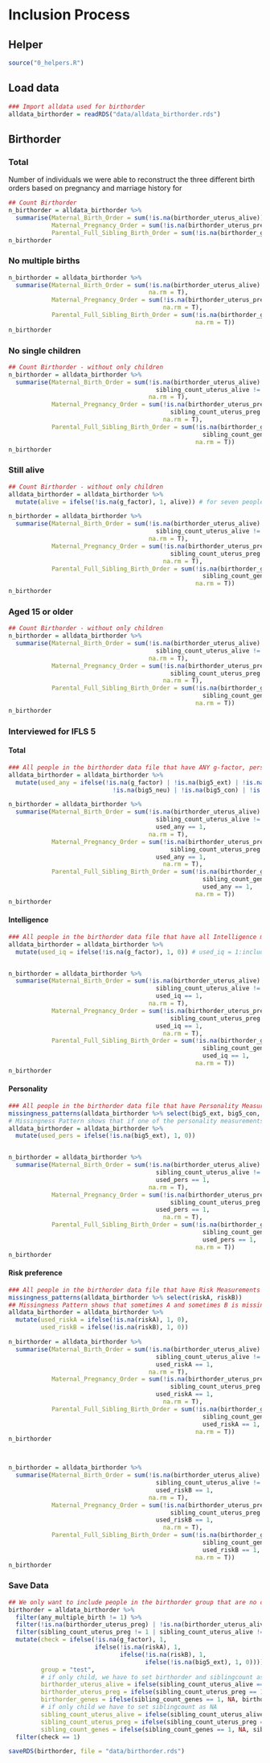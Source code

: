 # Inclusion Process {.tabset}

## Helper
```r
source("0_helpers.R")
```

## Load data
```r
### Import alldata used for birthorder
alldata_birthorder = readRDS("data/alldata_birthorder.rds")
```

## Birthorder {.active}

### Total
Number of individuals we were able to reconstruct the three different birth orders based on pregnancy and marriage history for 
```r
## Count Birthorder
n_birthorder = alldata_birthorder %>%
  summarise(Maternal_Birth_Order = sum(!is.na(birthorder_uterus_alive)),
            Maternal_Pregnancy_Order = sum(!is.na(birthorder_uterus_preg)),
            Parental_Full_Sibling_Birth_Order = sum(!is.na(birthorder_genes)))
n_birthorder
```


### No multiple births
``` r
n_birthorder = alldata_birthorder %>%
  summarise(Maternal_Birth_Order = sum(!is.na(birthorder_uterus_alive) & any_multiple_birth != 1,
                                       na.rm = T),
            Maternal_Pregnancy_Order = sum(!is.na(birthorder_uterus_preg) & any_multiple_birth != 1,
                                           na.rm = T),
            Parental_Full_Sibling_Birth_Order = sum(!is.na(birthorder_genes) & any_multiple_birth != 1,
                                                    na.rm = T))
n_birthorder
```

### No single children
```r
## Count Birthorder - without only children
n_birthorder = alldata_birthorder %>%
  summarise(Maternal_Birth_Order = sum(!is.na(birthorder_uterus_alive) & any_multiple_birth != 1 &
                                         sibling_count_uterus_alive != 1,
                                       na.rm = T),
            Maternal_Pregnancy_Order = sum(!is.na(birthorder_uterus_preg) & any_multiple_birth != 1 &
                                             sibling_count_uterus_preg != 1,
                                           na.rm = T),
            Parental_Full_Sibling_Birth_Order = sum(!is.na(birthorder_genes) & any_multiple_birth != 1 &
                                                      sibling_count_genes != 1,
                                                    na.rm = T))
n_birthorder
```


### Still alive
```r
## Count Birthorder - without only children
alldata_birthorder = alldata_birthorder %>%
  mutate(alive = ifelse(!is.na(g_factor), 1, alive)) # for seven people its reported that they are not alive anymore but they participated in IFLS5 ?

n_birthorder = alldata_birthorder %>%
  summarise(Maternal_Birth_Order = sum(!is.na(birthorder_uterus_alive) & any_multiple_birth != 1 &
                                         sibling_count_uterus_alive != 1 & alive != 3,
                                       na.rm = T),
            Maternal_Pregnancy_Order = sum(!is.na(birthorder_uterus_preg) & any_multiple_birth != 1 &
                                             sibling_count_uterus_preg != 1 & alive != 3,
                                           na.rm = T),
            Parental_Full_Sibling_Birth_Order = sum(!is.na(birthorder_genes) & any_multiple_birth != 1 &
                                                      sibling_count_genes != 1 & alive != 3,
                                                    na.rm = T))
n_birthorder


```


### Aged 15 or older
```r
## Count Birthorder - without only children
n_birthorder = alldata_birthorder %>%
  summarise(Maternal_Birth_Order = sum(!is.na(birthorder_uterus_alive) & any_multiple_birth != 1 &
                                         sibling_count_uterus_alive != 1 & alive != 3 & birth_year <= 2000,
                                       na.rm = T),
            Maternal_Pregnancy_Order = sum(!is.na(birthorder_uterus_preg) & any_multiple_birth != 1 &
                                             sibling_count_uterus_preg != 1 & alive != 3 & birth_year <= 2000,
                                           na.rm = T),
            Parental_Full_Sibling_Birth_Order = sum(!is.na(birthorder_genes) & any_multiple_birth != 1 &
                                                      sibling_count_genes != 1 & alive != 3 & birth_year <= 2000,
                                                    na.rm = T))
n_birthorder
```


### Interviewed for IFLS 5  {.tabset}

#### Total
```r
### All people in the birthorder data file that have ANY g-factor, personality or risk values have to be marked
alldata_birthorder = alldata_birthorder %>%
  mutate(used_any = ifelse(!is.na(g_factor) | !is.na(big5_ext) | !is.na(big5_open) | !is.na(big5_agree) |
                             !is.na(big5_neu) | !is.na(big5_con) | !is.na(riskA) | !is.na(riskB), 1, 0))

n_birthorder = alldata_birthorder %>%
  summarise(Maternal_Birth_Order = sum(!is.na(birthorder_uterus_alive) & any_multiple_birth != 1 &
                                         sibling_count_uterus_alive != 1 & alive != 3 & birth_year <= 2000 &
                                         used_any == 1,
                                       na.rm = T),
            Maternal_Pregnancy_Order = sum(!is.na(birthorder_uterus_preg) & any_multiple_birth != 1 &
                                             sibling_count_uterus_preg != 1 & alive != 3 & birth_year <= 2000 &
                                         used_any == 1,
                                           na.rm = T),
            Parental_Full_Sibling_Birth_Order = sum(!is.na(birthorder_genes) & any_multiple_birth != 1 &
                                                      sibling_count_genes != 1 & alive != 3 & birth_year <= 2000 &
                                                      used_any == 1,
                                                    na.rm = T))
n_birthorder
```

#### Intelligence
```r
### All people in the birthorder data file that have all Intelligence measurements
alldata_birthorder = alldata_birthorder %>%
  mutate(used_iq = ifelse(!is.na(g_factor), 1, 0)) # used_iq = 1:included, 0:not_included


n_birthorder = alldata_birthorder %>%
  summarise(Maternal_Birth_Order = sum(!is.na(birthorder_uterus_alive) & any_multiple_birth != 1 &
                                         sibling_count_uterus_alive != 1 & alive != 3 & birth_year <= 2000 &
                                         used_iq == 1,
                                       na.rm = T),
            Maternal_Pregnancy_Order = sum(!is.na(birthorder_uterus_preg) & any_multiple_birth != 1 &
                                             sibling_count_uterus_preg != 1 & alive != 3 & birth_year <= 2000 &
                                         used_iq == 1,
                                           na.rm = T),
            Parental_Full_Sibling_Birth_Order = sum(!is.na(birthorder_genes) & any_multiple_birth != 1 &
                                                      sibling_count_genes != 1 & alive != 3 & birth_year <= 2000 &
                                                      used_iq == 1,
                                                    na.rm = T))
n_birthorder

```

#### Personality
```r
### All people in the birthorder data file that have Personality Measurements
missingness_patterns(alldata_birthorder %>% select(big5_ext, big5_con, big5_open, big5_neu, big5_agree, big5_open))
# Missingness Pattern shows that if one of the personality measurements is missing all Measurements are missing
alldata_birthorder = alldata_birthorder %>%
  mutate(used_pers = ifelse(!is.na(big5_ext), 1, 0))


n_birthorder = alldata_birthorder %>%
  summarise(Maternal_Birth_Order = sum(!is.na(birthorder_uterus_alive) & any_multiple_birth != 1 &
                                         sibling_count_uterus_alive != 1 & alive != 3 & birth_year <= 2000 &
                                         used_pers == 1,
                                       na.rm = T),
            Maternal_Pregnancy_Order = sum(!is.na(birthorder_uterus_preg) & any_multiple_birth != 1 &
                                             sibling_count_uterus_preg != 1 & alive != 3 & birth_year <= 2000 &
                                         used_pers == 1,
                                           na.rm = T),
            Parental_Full_Sibling_Birth_Order = sum(!is.na(birthorder_genes) & any_multiple_birth != 1 &
                                                      sibling_count_genes != 1 & alive != 3 & birth_year <= 2000 &
                                                      used_pers == 1,
                                                    na.rm = T))
n_birthorder

```

#### Risk preference
```r
### All people in the birthorder data file that have Risk Measurements
missingness_patterns(alldata_birthorder %>% select(riskA, riskB))
## Missingness Pattern shows that sometimes A and sometimes B is missing
alldata_birthorder = alldata_birthorder %>%
  mutate(used_riskA = ifelse(!is.na(riskA), 1, 0),
         used_riskB = ifelse(!is.na(riskB), 1, 0))

n_birthorder = alldata_birthorder %>%
  summarise(Maternal_Birth_Order = sum(!is.na(birthorder_uterus_alive) & any_multiple_birth != 1 &
                                         sibling_count_uterus_alive != 1 & alive != 3 & birth_year <= 2000 &
                                         used_riskA == 1,
                                       na.rm = T),
            Maternal_Pregnancy_Order = sum(!is.na(birthorder_uterus_preg) & any_multiple_birth != 1 &
                                             sibling_count_uterus_preg != 1 & alive != 3 & birth_year <= 2000 &
                                         used_riskA == 1,
                                           na.rm = T),
            Parental_Full_Sibling_Birth_Order = sum(!is.na(birthorder_genes) & any_multiple_birth != 1 &
                                                      sibling_count_genes != 1 & alive != 3 & birth_year <= 2000 &
                                                      used_riskA == 1,
                                                    na.rm = T))
n_birthorder



n_birthorder = alldata_birthorder %>%
  summarise(Maternal_Birth_Order = sum(!is.na(birthorder_uterus_alive) & any_multiple_birth != 1 &
                                         sibling_count_uterus_alive != 1 & alive != 3 & birth_year <= 2000 &
                                         used_riskB == 1,
                                       na.rm = T),
            Maternal_Pregnancy_Order = sum(!is.na(birthorder_uterus_preg) & any_multiple_birth != 1 &
                                             sibling_count_uterus_preg != 1 & alive != 3 & birth_year <= 2000 &
                                         used_riskB == 1,
                                           na.rm = T),
            Parental_Full_Sibling_Birth_Order = sum(!is.na(birthorder_genes) & any_multiple_birth != 1 &
                                                      sibling_count_genes != 1 & alive != 3 & birth_year <= 2000 &
                                                      used_riskB == 1,
                                                    na.rm = T))
n_birthorder


```

### Save Data
```r
## We only want to include people in the birthorder group that are no children of a family with mutiple births, no only children and people who actually have iq, personality, etc. data
birthorder = alldata_birthorder %>%
  filter(any_multiple_birth != 1) %>%
  filter(!is.na(birthorder_uterus_preg) | !is.na(birthorder_uterus_alive) | !is.na(birthorder_genes)) %>%
  filter(sibling_count_uterus_preg != 1 | sibling_count_uterus_alive != 1 | sibling_count_genes != 1) %>%
  mutate(check = ifelse(!is.na(g_factor), 1,
                        ifelse(!is.na(riskA), 1,
                               ifelse(!is.na(riskB), 1,
                                      ifelse(!is.na(big5_ext), 1, 0)))),
         group = "test",
         # if only child, we have to set birthorder and siblingcount as NA
         birthorder_uterus_alive = ifelse(sibling_count_uterus_alive == 1, NA, birthorder_uterus_alive),
         birthorder_uterus_preg = ifelse(sibling_count_uterus_preg == 1, NA, birthorder_uterus_preg),
         birthorder_genes = ifelse(sibling_count_genes == 1, NA, birthorder_genes),
         # if only child we have to set siblingcount as NA
         sibling_count_uterus_alive = ifelse(sibling_count_uterus_alive == 1, NA, sibling_count_uterus_alive),
         sibling_count_uterus_preg = ifelse(sibling_count_uterus_preg == 1, NA, sibling_count_uterus_preg),
         sibling_count_genes = ifelse(sibling_count_genes == 1, NA, sibling_count_genes)) %>%
  filter(check == 1)

saveRDS(birthorder, file = "data/birthorder.rds")
```

